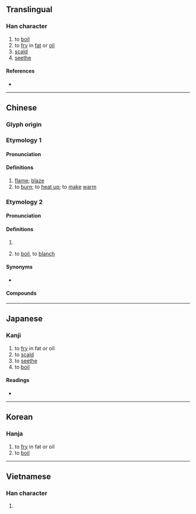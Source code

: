 {{character info}}
==Translingual==

===Han character===
{{Han char|rn=86|rad=火|as=09|sn=13|four=94894|canj=FPTD|ids=⿰火枼}}

# to [[boil]]
# to [[fry]] in [[fat]] or [[oil]]
# [[scald]]
# [[seethe]]

====References====
* {{Han ref|kx=0677.210|dkj=19213|dj=1088.080|hdz=32215.040|uh=7160|ud=29024|bh=DE6F|bd=56943}}

----

==Chinese==

===Glyph origin===
{{Han etym}}

===Etymology 1===
{{zh-forms}}

====Pronunciation====
{{zh-pron
|m=yè
|c=jip6
|mc=1
|oc=2
|cat=n,v
}}

====Definitions====
{{zh-hanzi}}

# [[flame]]; [[blaze]]
# to [[burn]]; to [[heat up]]; to [[make]] [[warm]]

===Etymology 2===
{{zh-forms|alt=熠-Cantonese,烚-Cantonese}}
{{zh-wp|yue}}

====Pronunciation====
{{zh-pron
|m=zhá
|c=saap6,zaap6,zaa3
|c_note=saap6 - vernacular; zaap6 - literary (rare); zaa3 - same as {{zh-l|*炸}}
|h=pfs=sa̍p;gd=sab6<!-- kch=sak -->
|md=săk
|mn=ml,tp,kh,tn,hc,lk,sx,yl,km,mg,ph:sa̍h/tc:sah/tc:sā
|mn-t=sah8
|w=5zaq
|mc=3
|oc=1
|cat=v
}}

====Definitions====
{{zh-hanzi}}

# {{zh-alt-form|炸|tr=zhá}}
# {{lb|zh|dialectal|including|Cantonese|Hakka|Min Dong|Min Nan|Wu|Xiang|cooking}} to [[boil]], to [[blanch]] {{gloss|cook by immersing in boiling water}}

====Synonyms====
* {{sense|boil}} {{zh-l|焯}}

====Compounds====
{{zh-der|大煠八塊|減煠|油煠糊猻|油煠|煠熟狗頭|煠熟犬頭|油煠粿|煤毛豆}}

----

==Japanese==

===Kanji===
{{ja-kanji|grade=|rs=火09}}

# to [[fry]] in fat or oil
# to [[scald]]
# to [[seethe]]
# to [[boil]]

====Readings====
* {{ja-readings|on=[[よう]] (yō), [[ちょう]] (chō), [[そう]] (sō), [[じょう]] (jō)|kun=[[やく]] (yaku)}}

----

==Korean==

===Hanja===
{{ko-hanja|hangeul=잡|rv=jap|mr=chap}}

# to [[fry]] in fat or oil
# to [[boil]]

----

==Vietnamese==

===Han character===
{{vi-readings|rs=火09|hanviet=sáp |nom=}}

# {{rfdef|vi|sort=火09}}